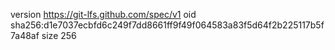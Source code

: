 version https://git-lfs.github.com/spec/v1
oid sha256:d1e7037ecbfd6c249f7dd8661ff9f49f064583a83f5d64f2b225117b5f7a48af
size 256
